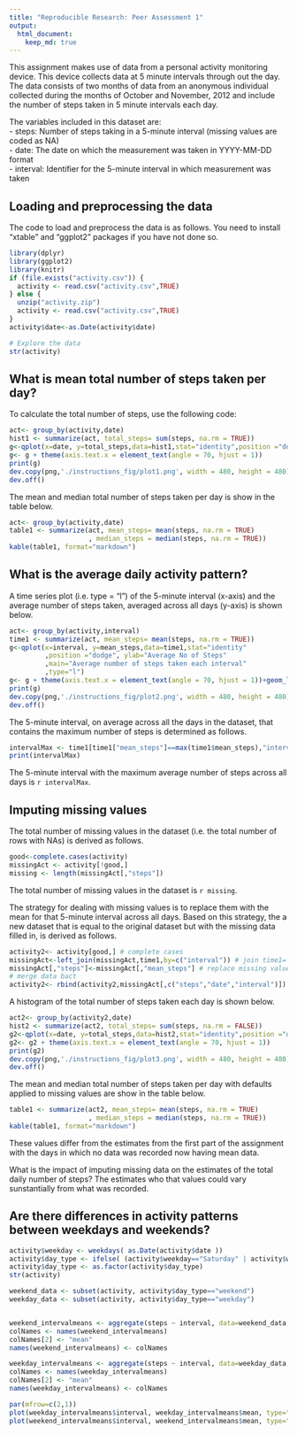 ```yaml
---
title: "Reproducible Research: Peer Assessment 1"
output: 
  html_document:
    keep_md: true
---
```

This assignment makes use of data from a personal activity monitoring device. This device collects data at 5 minute intervals through out the day. The data consists of two months of data from an anonymous individual collected during the months of October and November, 2012 and include the number of steps taken in 5 minute intervals each day.  

The variables included in this dataset are:  
- steps: Number of steps taking in a 5-minute interval (missing values are coded as NA)  
- date: The date on which the measurement was taken in YYYY-MM-DD format  
- interval: Identifier for the 5-minute interval in which measurement was taken  

## Loading and preprocessing the data
The code to load and preprocess the data is as follows. You need to install "xtable" and "ggplot2" packages if you have not done so.
```r
library(dplyr)
library(ggplot2)
library(knitr)
if (file.exists("activity.csv")) {
  activity <- read.csv("activity.csv",TRUE)
} else {
  unzip("activity.zip")
  activity <- read.csv("activity.csv",TRUE)
}
activity$date<-as.Date(activity$date)
```


```r
# Explore the data
str(activity)
```

## What is mean total number of steps taken per day?

To calculate the total number of steps, use the following code: 
```r
act<- group_by(activity,date)
hist1 <- summarize(act, total_steps= sum(steps, na.rm = TRUE))
g<-qplot(x=date, y=total_steps,data=hist1,stat="identity",position ="dodge", geom="histogram", ylab="No of Steps",main="Histogram of the total number of steps taken each day") 
g<- g + theme(axis.text.x = element_text(angle = 70, hjust = 1))
print(g)
dev.copy(png,'./instructions_fig/plot1.png', width = 480, height = 480)
dev.off()
```

The mean and median total number of steps taken per day is show in the table below.
```r
act<- group_by(activity,date)
table1 <- summarize(act, mean_steps= mean(steps, na.rm = TRUE)
                    , median_steps = median(steps, na.rm = TRUE))
kable(table1, format="markdown")
```

## What is the average daily activity pattern?
A time series plot (i.e. type = "l") of the 5-minute interval (x-axis) and the average number of steps taken, averaged across all days (y-axis) is shown below.
```r
act<- group_by(activity,interval)
time1 <- summarize(act, mean_steps= mean(steps, na.rm = TRUE))
g<-qplot(x=interval, y=mean_steps,data=time1,stat="identity"
         ,position ="dodge", ylab="Average No of Steps"
         ,main="Average number of steps taken each interval"
         ,type="l") 
g<- g + theme(axis.text.x = element_text(angle = 70, hjust = 1))+geom_line()
print(g)
dev.copy(png,'./instructions_fig/plot2.png', width = 480, height = 480)
dev.off()

```

The 5-minute interval, on average across all the days in the dataset, that contains the maximum number of steps is determined as follows.
```r
intervalMax <- time1[time1["mean_steps"]==max(time1$mean_steps),"interval"] 
print(intervalMax)
```
The 5-minute interval with the maximum average number of steps across all days is `r intervalMax`.

## Imputing missing values
The total number of missing values in the dataset (i.e. the total number of rows with NAs) is derived as follows.
```r
good<-complete.cases(activity)
missingAct <- activity[!good,]
missing <- length(missingAct[,"steps"])
```
The total number of missing values in the dataset is `r missing`.

The strategy for dealing with missing values is to replace them with the mean for that 5-minute interval across all days. Based on this strategy, the a new dataset that is equal to the original dataset but with the missing data filled in, is derived as follows.
```r
activity2<- activity[good,] # complete cases
missingAct<-left_join(missingAct,time1,by=c("interval")) # join time1= mean steps per interval, calculated earlier.
missingAct[,"steps"]<-missingAct[,"mean_steps"] # replace missing values
# merge data bact
activity2<- rbind(activity2,missingAct[,c("steps","date","interval")])
```

A histogram of the total number of steps taken each day is shown below.
```r
act2<- group_by(activity2,date)
hist2 <- summarize(act2, total_steps= sum(steps, na.rm = FALSE))
g2<-qplot(x=date, y=total_steps,data=hist2,stat="identity",position ="dodge", geom="histogram", ylab="Tota No of Steps",main="Histogram of the total number of steps taken each day") 
g2<- g2 + theme(axis.text.x = element_text(angle = 70, hjust = 1))
print(g2)
dev.copy(png,'./instructions_fig/plot3.png', width = 480, height = 480)
dev.off()
```

The mean and median total number of steps taken per day with defaults applied to missing values are show in the table below.
```r
table1 <- summarize(act2, mean_steps= mean(steps, na.rm = TRUE)
                    , median_steps = median(steps, na.rm = TRUE))
kable(table1, format="markdown")
```

These values differ from the estimates from the first part of the assignment with the days in which no data was recorded now having mean data. 

What is the impact of imputing missing data on the estimates of the total daily number of steps? The estimates who that values could vary sunstantially from what was recorded.

## Are there differences in activity patterns between weekdays and weekends?

```r
activity$weekday <- weekdays( as.Date(activity$date ))
activity$day_type <- ifelse( (activity$weekday=="Saturday" | activity$weekday=="Sunday"), "weekend", "weekday")
activity$day_type <- as.factor(activity$day_type)
str(activity)

```

```r
weekend_data <- subset(activity, activity$day_type=="weekend")
weekday_data <- subset(activity, activity$day_type=="weekday")


weekend_intervalmeans <- aggregate(steps ~ interval, data=weekend_data, mean)
colNames <- names(weekend_intervalmeans)
colNames[2] <- "mean"
names(weekend_intervalmeans) <- colNames

weekday_intervalmeans <- aggregate(steps ~ interval, data=weekday_data, mean)
colNames <- names(weekday_intervalmeans)
colNames[2] <- "mean"
names(weekday_intervalmeans) <- colNames

par(mfrow=c(2,1))
plot(weekday_intervalmeans$interval, weekday_intervalmeans$mean, type="l", main="weekday")
plot(weekend_intervalmeans$interval, weekend_intervalmeans$mean, type="l", main="weekend")
```